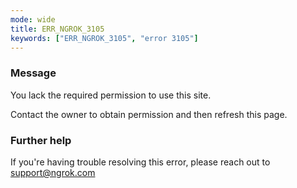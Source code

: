 ```yaml
---
mode: wide
title: ERR_NGROK_3105
keywords: ["ERR_NGROK_3105", "error 3105"]
---
```



### Message

You lack the required permission to use this site.

Contact the owner to obtain permission and then refresh this page.

<ErrorDetails />

### Further help

If you're having trouble resolving this error, please reach out to [support@ngrok.com](mailto:support@ngrok.com?subject=Help%20with%20ERR_NGROK_3105)
